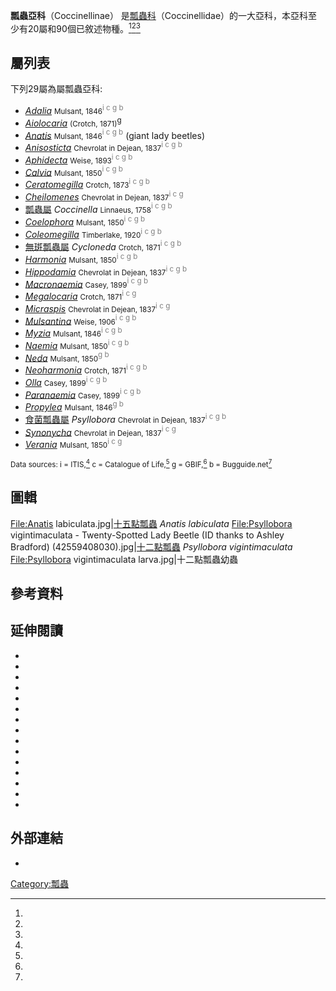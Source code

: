 {{Automatic taxobox
| image = Cheilomenes lunata, a, Krugersdorp.jpg
| image_caption = [[新月瓢蟲|新月瓢蟲]]（''Cheilomenes lunata''）成蟲
| taxon = Coccinellinae
| authority = [[Latreille|Latreille]], 1807
}}
'''瓢蟲亞科'''（Coccinellinae） 是[[瓢蟲科|瓢蟲科]]（Coccinellidae）的一大亞科，本亞科至少有20屬和90個已敘述物種。<ref name=itis/><ref name=bugref/><ref name=eol/>

==屬列表==
下列29屬為屬瓢蟲亞科:
{{Div col|colwidth=27em}}
* ''[[Adalia_(genus)|Adalia]]'' <small>Mulsant, 1846</small><span style="color:gray"><sup> i c g b</sup></span>
* ''[[Aiolocaria|Aiolocaria]]'' <small>(Crotch, 1871)</small><sup>g</sup></span>
* ''[[Anatis|Anatis]]'' <small>Mulsant, 1846</small><span style="color:gray"><sup> i c g b</sup></span> (giant lady beetles)
* ''[[Anisosticta|Anisosticta]]'' <small>Chevrolat in Dejean, 1837</small><span style="color:gray"><sup> i c g b</sup></span>
* ''[[Aphidecta|Aphidecta]]'' <small>Weise, 1893</small><span style="color:gray"><sup> i c g b</sup></span>
* ''[[Calvia_(genus)|Calvia]]'' <small>Mulsant, 1850</small><span style="color:gray"><sup> i c g b</sup></span>
* ''[[Ceratomegilla|Ceratomegilla]]'' <small>Crotch, 1873</small><span style="color:gray"><sup> i c g b</sup></span>
* ''[[Cheilomenes|Cheilomenes]]'' <small>Chevrolat in Dejean, 1837</small><span style="color:gray"><sup> i c g</sup></span>
* [[瓢蟲屬|瓢蟲屬]] ''Coccinella'' <small>Linnaeus, 1758</small><span style="color:gray"><sup> i c g b</sup></span>
* ''[[Coelophora|Coelophora]]'' <small>Mulsant, 1850</small><span style="color:gray"><sup> i c g b</sup></span>
* ''[[Coleomegilla|Coleomegilla]]'' <small>Timberlake, 1920</small><span style="color:gray"><sup> i c g b</sup></span>
* [[無斑瓢蟲屬|無斑瓢蟲屬]] ''Cycloneda'' <small>Crotch, 1871</small><span style="color:gray"><sup> i c g b</sup></span>
* ''[[Harmonia_(beetle)|Harmonia]]'' <small>Mulsant, 1850</small><span style="color:gray"><sup> i c g b</sup></span>
* ''[[Hippodamia_(genus)|Hippodamia]]'' <small>Chevrolat in Dejean, 1837</small><span style="color:gray"><sup> i c g b</sup></span>
* ''[[Macronaemia|Macronaemia]]'' <small>Casey, 1899</small><span style="color:gray"><sup> i c g b</sup></span>
* ''[[Megalocaria|Megalocaria]]'' <small>Crotch, 1871</small><span style="color:gray"><sup> i c g</sup></span>
* ''[[Micraspis|Micraspis]]'' <small>Chevrolat in Dejean, 1837</small><span style="color:gray"><sup> i c g</sup></span>
* ''[[Mulsantina|Mulsantina]]'' <small>Weise, 1906</small><span style="color:gray"><sup> i c g b</sup></span>
* ''[[Myzia|Myzia]]'' <small>Mulsant, 1846</small><span style="color:gray"><sup> i c g b</sup></span>
* ''[[Naemia|Naemia]]'' <small>Mulsant, 1850</small><span style="color:gray"><sup> i c g b</sup></span>
* ''[[Neda_(genus)|Neda]]'' <small>Mulsant, 1850</small><span style="color:gray"><sup> g b</sup></span>
* ''[[Neoharmonia|Neoharmonia]]'' <small>Crotch, 1871</small><span style="color:gray"><sup> i c g b</sup></span>
* ''[[Olla_(beetle)|Olla]]'' <small>Casey, 1899</small><span style="color:gray"><sup> i c g b</sup></span>
* ''[[Paranaemia|Paranaemia]]'' <small>Casey, 1899</small><span style="color:gray"><sup> i c g b</sup></span>
* ''[[Propylea|Propylea]]'' <small>Mulsant, 1846</small><span style="color:gray"><sup> g b</sup></span>
* [[食菌瓢蟲屬|食菌瓢蟲屬]] ''Psyllobora'' <small>Chevrolat in Dejean, 1837</small><span style="color:gray"><sup> i c g b</sup></span>
* ''[[Synonycha|Synonycha]]'' <small>Chevrolat in Dejean, 1837</small><span style="color:gray"><sup> i c g</sup></span>
* ''[[Verania|Verania]]'' <small>Mulsant, 1850</small><span style="color:gray"><sup> i c g</sup></span>
{{Div col end}}
<small>Data sources: i = ITIS,<ref name=itis/> c = Catalogue of Life,<ref name=catlife/> g = GBIF,<ref name=gbif/> b = Bugguide.net<ref name=bugref/></small>

==圖輯==
<gallery>
File:Anatis labiculata.jpg|[[十五點瓢蟲|十五點瓢蟲]] ''Anatis labiculata''
File:Psyllobora vigintimaculata - Twenty-Spotted Lady Beetle (ID thanks to Ashley Bradford) (42559408030).jpg|[[十二點瓢蟲|十二點瓢蟲]] ''Psyllobora vigintimaculata''
File:Psyllobora vigintimaculata larva.jpg|十二點瓢蟲幼蟲
</gallery>

==參考資料==
{{Reflist|refs=
<ref name=itis>{{Cite web
| title=Coccinellinae Report
| url=https://www.itis.gov/servlet/SingleRpt/SingleRpt?search_topic=TSN&search_value=678706
| website=Integrated Taxonomic Information System
| accessdate=2018-04-09
| archive-date=2020-10-22
| archive-url=https://web.archive.org/web/20201022094904/https://www.itis.gov/servlet/SingleRpt/SingleRpt?search_topic=TSN&search_value=678706
| dead-url=no
}}</ref>
<ref name=eol>{{Cite web
| title=Coccinellinae Overview
| url=http://eol.org/pages/2658691/overview
| website=Encyclopedia of Life
| accessdate=2018-04-09
| archive-date=2018-11-14
| archive-url=https://web.archive.org/web/20181114192154/http://eol.org/pages/2658691/overview
| dead-url=no
}}</ref>
<ref name=catlife>{{Cite web
| title=Catalogue of Life
| url=http://www.catalogueoflife.org/
| accessdate=2018-04-09
| archive-date=2018-09-16
| archive-url=https://web.archive.org/web/20180916010251/http://catalogueoflife.org/
| dead-url=no
}}</ref>
<ref name=gbif>{{Cite web
| title=GBIF
| url=https://www.gbif.org/
| accessdate=2018-04-09
| archive-date=2019-06-09
| archive-url=https://web.archive.org/web/20190609144800/https://www.gbif.org/
| dead-url=no
}}</ref>
<ref name=bugref>{{Cite web
| title=Coccinellinae Subfamily Information
| url=https://bugguide.net/node/view/340377
| website=BugGuide.net
| accessdate=2018-04-09
| archive-date=2021-04-22
| archive-url=https://web.archive.org/web/20210422181751/https://bugguide.net/node/view/340377
| dead-url=no
}}</ref>
}}

==延伸閱讀==
{{refbegin}}
* {{Cite book
| editor-last1 = Arnett | editor-first1 = R.H. Jr.
| editor-last2 = Thomas | editor-first2 = M. C.
| editor-last3 = Skelley | editor-first3 = P. E.
| editor-last4 = Frank | editor-first4 = J. H.
| date = 2002
| title = American Beetles, Volume II: Polyphaga: Scarabaeoidea through Curculionoidea
| publisher = CRC Press
| isbn = 978-0849309540
}}
* {{Cite book
| last1 = Blatchley
| first1 = W.S.
| date = 1910
| title = An illustrated descriptive catalogue of the Coleoptera, beetles (exclusive of the Rhynchophora) known to occur in Indiana
| url = https://www.biodiversitylibrary.org/item/18111#page/5/mode/1up
| publisher = Nature Pub.
| access-date = 2018-05-06
| archive-date = 2018-10-14
| archive-url = https://web.archive.org/web/20181014040602/https://www.biodiversitylibrary.org/item/18111#page/5/mode/1up
| dead-url = no
}}
* {{Cite journal
| last1 = Bouchard | first1 = Patrice
| last2 = Bousquet | first2 = Yves
| last3 = Davies | first3 = Anthony E.
| last4 = Alonso-Zarazaga | first4 = Miguel A.
| last5 = Lawrence | first5 = John F.
| last6 = Lyal | first6 = Chris H. C.
| last7 = Newton | first7 = Alfred F.
| last8 = Reid | first8 = Chris A. M.
| last9 = Schmitt | first9 = Michael
| last10 = Ślipiński | first10 = S. Adam
| last11 = Smith | first11 = Andrew B. T.
| display-authors = 4
| date = 2011
| title = Family-group names in Coleoptera (Insecta)
| journal = ZooKeys
| publisher = Pensoft Publishers
| issue = 88
| pages = 1–972
| issn = 1313-2989
| doi = 10.3897/zookeys.88.807
| pmid = 21594053
| pmc = 3088472
| doi-access = free
}}
* {{Cite journal
| last1 = Casey | first1 = Thomas L.
| date = 1908
| title = Notes on the Coccinellidae
| url = https://archive.org/details/cbarchive_120121_notesonthecoccinellidae1868
| journal = The Canadian Entomologist
| volume = 40
| issue = 11
| pages = 393–421
| doi = 10.4039/Ent40393-11
}}
* {{Cite book
| last1 = Crotch | first1 = G.R.
| date = 1873
| title = Check list of the Coleoptera of America, north of Mexico
| url = https://archive.org/details/cihm_07077 | publisher = Naturalists' Agency
| doi = 10.5962/bhl.title.38811
| doi-access = free
| isbn = 0665070772
}}
* {{Cite book
| last1 = Evans | first1 = Arthur V.
| last2 = Hogue | first2 = James N.
| date = 2006
| title = Field Guide to Beetles of California
| publisher = University of California Press
| isbn = 978-0520246577
}}
* {{Cite journal
| last1 = Gordon | first1 = Robert D.
| date = 1985
| title = The Coccinellidae (Coleoptera) of America North of Mexico
| journal = Journal of the New York Entomological Society
| volume = 93
| issue = 1
| pages = 1–912
| issn = 0028-7199
}}
* {{Cite journal
| last1 = Gordon | first1 = Robert
| last2 = Vandenberg | first2 = Natalia
| date = 1991
| title = Field guide to recently introduced species of Coccinellidae (Coleoptera) in North America
| journal = Proceedings of the Entomological Society of Washington
}}
* {{Cite journal
| last1 = Klimaszewski
| first1 = Jan
| last2 = Watt
| first2 = J.Charles
| date = 1997
| title = Coleoptera: family-group review and keys to identification
| url = https://biotaxa.org/fnz/article/view/1797/
| journal = Fauna of New Zealand
| volume = 37
| access-date = 2020-11-12
| archive-date = 2019-04-17
| archive-url = https://web.archive.org/web/20190417230239/https://biotaxa.org/fnz/article/view/1797
| dead-url = no
}}
* {{Cite book
| last1 = Lawrence | first1 = J.F.
| last2 = Newton Jr. | first2 = A.F.
| editor-last1 = Pakaluk | editor-first1 = James
| editor-last2 = Slipinski | editor-first2 = Stanislaw Adam
| date = 1995
| title = Families and subfamilies of Coleoptera (with selected genera, notes, references and data on family-group names)
| series = Biology, Phylogeny, and Classification of Coleoptera: Papers Celebrating the 80th Birthday of Roy A. Crowson
| publisher = Muzeum i Instytut Zoologii PAN
| volume = 2
| pages = 779–1006
| isbn = 83-85192-34-4
}}
* {{Cite book
| last1 = LeConte
| first1 = J.L.
| date = 1861
| title = Classification of the Coleoptera of North America
| url = https://www.biodiversitylibrary.org/item/85732
| series = Smithsonian Miscellaneous Collections
| publisher = Smithsonian Institution
| volume = 3
| issue = 136
| isbn = 0665100558
| doi = 10.5962/bhl.title.38459
| doi-access = free
| access-date = 2018-05-06
| archive-date = 2019-08-31
| archive-url = https://web.archive.org/web/20190831234232/https://www.biodiversitylibrary.org/item/85732
| dead-url = no
}}
* {{Cite book
| last1 = Leng | first1 = Charles W.
| date = 1920
| title = Catalogue of the Coleoptera of America, North of Mexico
| url = https://archive.org/details/catalogueofcoleo05lengc | publisher = John D. Sherman, Jr.
| doi = 10.5962/bhl.title.8777
| doi-access = free
}}
* {{Cite journal
| editor-last1 = Poole
| editor-first1 = Robert W.
| editor-last2 = Gentili
| editor-first2 = Patricia
| date = 1996
| title = A Check List of the Insects of North America: Coleoptera
| url = http://nearctica.com/nomina/pdfs/volume1/volume1.htm
| journal = Nomina Insecta Nearctica: A Check List of the Insects of North America
| publisher = Entomological Information Services
| volume = 1: Coleoptera, Strepsiptera
| pages = 41–820
| isbn = 9781889002019
| access-date = 2020-11-12
| archive-date = 2020-11-12
| archive-url = https://web.archive.org/web/20201112184045/http://nearctica.com/nomina/pdfs/volume1/volume1.htm
| dead-url = no
}}
* {{Cite book
| last1 = Vandenberg | first1 = Natalia J.
| editor-last1 = Arnett | editor-first1 = Ross H. Jr.
| editor-last2 = Thomas | editor-first2 = M.C.
| editor-last3 = Skelley | editor-first3 = P.E.
| editor-last4 = Frank | editor-first4 = J.H.
| date = 2002
| title = Family 93; Coccinellidae Latreille 1807
| series = American Beetles
| publisher = CRC Press
| volume = 2: Polyphaga: Scarabaeoidea through Curculionoidea
| pages = 371–389
| isbn = 0-8493-0954-9
}}
* {{Cite book
| last1 = White
| first1 = Richard E.
| date = 1998
| origyear = 1983
| title = A Field Guide to the Beetles of North America (Peterson Field Guides)
| publisher = Houghton Mifflin Harcourt
| isbn = 0395910897
| url-access = registration
| url = https://archive.org/details/isbn_9780395910894
}}
{{refend}}

==外部連結==
{{refbegin}}
* {{Commons-inline}}
{{refend}}
{{clear}}

{{Taxonbar|from=Q687380}}

[[Category:瓢蟲|Category:瓢蟲]]
